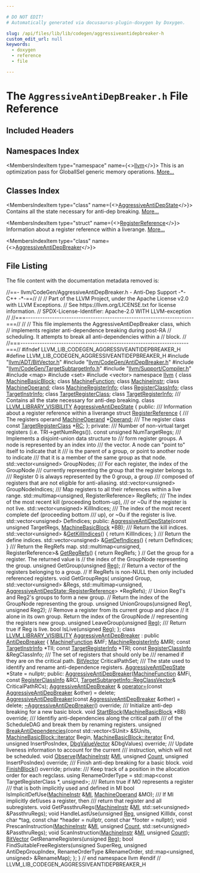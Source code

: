 ```yaml
---

# DO NOT EDIT!
# Automatically generated via docusaurus-plugin-doxygen by Doxygen.

slug: /api/files/lib/lib/codegen/aggressiveantidepbreaker-h
custom_edit_url: null
keywords:
  - doxygen
  - reference
  - file

---
```





# The `AggressiveAntiDepBreaker.h` File Reference

<DoxygenPage pluginConfig={pluginConfig}>



## Included Headers

<IncludesList>
<IncludesListItem
  filePath="llvm/ADT/BitVector.h"
  permalink="/docs/api/files/include/include/llvm/include/llvm/adt/bitvector-h"
  isLocal="true" />
<IncludesListItem
  filePath="llvm/CodeGen/AntiDepBreaker.h"
  permalink="/docs/api/files/include/include/llvm/include/llvm/codegen/antidepbreaker-h"
  isLocal="true" />
<IncludesListItem
  filePath="llvm/CodeGen/TargetSubtargetInfo.h"
  permalink="/docs/api/files/include/include/llvm/include/llvm/codegen/targetsubtargetinfo-h"
  isLocal="true" />
<IncludesListItem
  filePath="llvm/Support/Compiler.h"
  permalink="/docs/api/files/include/include/llvm/include/llvm/support/compiler-h"
  isLocal="true" />
<IncludesListItem
  filePath="map"
  permalink=""
  isLocal="false" />
<IncludesListItem
  filePath="set"
  permalink=""
  isLocal="false" />
<IncludesListItem
  filePath="vector"
  permalink=""
  isLocal="false" />
</IncludesList>

## Namespaces Index

<MembersIndex>

<MembersIndexItem
  type="namespace"
  name={<><a href="/docs/api/namespaces/llvm">llvm</a></>}>
This is an optimization pass for GlobalISel generic memory operations. <a href="/docs/api/namespaces/llvm/#details">More...</a>
</MembersIndexItem>

</MembersIndex>

## Classes Index

<MembersIndex>

<MembersIndexItem
  type="class"
  name={<><a href="/docs/api/classes/llvm/aggressiveantidepstate">AggressiveAntiDepState</a></>}>
Contains all the state necessary for anti-dep breaking. <a href="/docs/api/classes/llvm/aggressiveantidepstate/#details">More...</a>
</MembersIndexItem>

<MembersIndexItem
  type="struct"
  name={<><a href="/docs/api/structs/llvm/aggressiveantidepstate/registerreference">RegisterReference</a></>}>
Information about a register reference within a liverange. <a href="/docs/api/structs/llvm/aggressiveantidepstate/registerreference/#details">More...</a>
</MembersIndexItem>

<MembersIndexItem
  type="class"
  name={<><a href="/docs/api/classes/llvm/aggressiveantidepbreaker">AggressiveAntiDepBreaker</a></>}>
</MembersIndexItem>

</MembersIndex>


## File Listing

The file content with the documentation metadata removed is:

<ProgramListing>

<Link id="l00001" /><CodeLine lineNumber="1"><span class="doxyHighlightComment">//==- llvm/CodeGen/AggressiveAntiDepBreaker.h - Anti-Dep Support -&#42;- C++ -&#42;-==//</span></CodeLine>
<Link id="l00002" /><CodeLine lineNumber="2"><span class="doxyHighlightComment">//</span></CodeLine>
<Link id="l00003" /><CodeLine lineNumber="3"><span class="doxyHighlightComment">// Part of the LLVM Project, under the Apache License v2.0 with LLVM Exceptions.</span></CodeLine>
<Link id="l00004" /><CodeLine lineNumber="4"><span class="doxyHighlightComment">// See https://llvm.org/LICENSE.txt for license information.</span></CodeLine>
<Link id="l00005" /><CodeLine lineNumber="5"><span class="doxyHighlightComment">// SPDX-License-Identifier: Apache-2.0 WITH LLVM-exception</span></CodeLine>
<Link id="l00006" /><CodeLine lineNumber="6"><span class="doxyHighlightComment">//</span></CodeLine>
<Link id="l00007" /><CodeLine lineNumber="7"><span class="doxyHighlightComment">//===----------------------------------------------------------------------===//</span></CodeLine>
<Link id="l00008" /><CodeLine lineNumber="8"><span class="doxyHighlightComment">//</span></CodeLine>
<Link id="l00009" /><CodeLine lineNumber="9"><span class="doxyHighlightComment">// This file implements the AggressiveAntiDepBreaker class, which</span></CodeLine>
<Link id="l00010" /><CodeLine lineNumber="10"><span class="doxyHighlightComment">// implements register anti-dependence breaking during post-RA</span></CodeLine>
<Link id="l00011" /><CodeLine lineNumber="11"><span class="doxyHighlightComment">// scheduling. It attempts to break all anti-dependencies within a</span></CodeLine>
<Link id="l00012" /><CodeLine lineNumber="12"><span class="doxyHighlightComment">// block.</span></CodeLine>
<Link id="l00013" /><CodeLine lineNumber="13"><span class="doxyHighlightComment">//</span></CodeLine>
<Link id="l00014" /><CodeLine lineNumber="14"><span class="doxyHighlightComment">//===----------------------------------------------------------------------===//</span></CodeLine>
<Link id="l00015" /><CodeLine lineNumber="15"></CodeLine>
<Link id="l00016" /><CodeLine lineNumber="16"><span class="doxyHighlightPreprocessor">#ifndef LLVM&#95;LIB&#95;CODEGEN&#95;AGGRESSIVEANTIDEPBREAKER&#95;H</span></CodeLine>
<Link id="l00017" /><CodeLine lineNumber="17"><span class="doxyHighlightPreprocessor">#define LLVM&#95;LIB&#95;CODEGEN&#95;AGGRESSIVEANTIDEPBREAKER&#95;H</span></CodeLine>
<Link id="l00018" /><CodeLine lineNumber="18"></CodeLine>
<Link id="l00019" /><CodeLine lineNumber="19"><span class="doxyHighlightPreprocessor">#include &quot;<a href="/docs/api/files/include/include/llvm/include/llvm/adt/bitvector-h">llvm/ADT/BitVector.h</a>&quot;</span></CodeLine>
<Link id="l00020" /><CodeLine lineNumber="20"><span class="doxyHighlightPreprocessor">#include &quot;<a href="/docs/api/files/include/include/llvm/include/llvm/codegen/antidepbreaker-h">llvm/CodeGen/AntiDepBreaker.h</a>&quot;</span></CodeLine>
<Link id="l00021" /><CodeLine lineNumber="21"><span class="doxyHighlightPreprocessor">#include &quot;<a href="/docs/api/files/include/include/llvm/include/llvm/codegen/targetsubtargetinfo-h">llvm/CodeGen/TargetSubtargetInfo.h</a>&quot;</span></CodeLine>
<Link id="l00022" /><CodeLine lineNumber="22"><span class="doxyHighlightPreprocessor">#include &quot;<a href="/docs/api/files/include/include/llvm/include/llvm/support/compiler-h">llvm/Support/Compiler.h</a>&quot;</span></CodeLine>
<Link id="l00023" /><CodeLine lineNumber="23"><span class="doxyHighlightPreprocessor">#include &lt;map&gt;</span></CodeLine>
<Link id="l00024" /><CodeLine lineNumber="24"><span class="doxyHighlightPreprocessor">#include &lt;set&gt;</span></CodeLine>
<Link id="l00025" /><CodeLine lineNumber="25"><span class="doxyHighlightPreprocessor">#include &lt;vector&gt;</span></CodeLine>
<Link id="l00026" /><CodeLine lineNumber="26"></CodeLine>
<Link id="l00027" /><CodeLine lineNumber="27"><span class="doxyHighlightKeyword">namespace </span><span class="doxyHighlight"><a href="/docs/api/namespaces/llvm">llvm</a> &#123;</span></CodeLine>
<Link id="l00028" /><CodeLine lineNumber="28"></CodeLine>
<Link id="l00029" /><CodeLine lineNumber="29"><span class="doxyHighlightKeyword">class </span><span class="doxyHighlight"><a href="/docs/api/classes/llvm/machinebasicblock">MachineBasicBlock</a>;</span></CodeLine>
<Link id="l00030" /><CodeLine lineNumber="30"><span class="doxyHighlightKeyword">class </span><span class="doxyHighlight"><a href="/docs/api/classes/llvm/machinefunction">MachineFunction</a>;</span></CodeLine>
<Link id="l00031" /><CodeLine lineNumber="31"><span class="doxyHighlightKeyword">class </span><span class="doxyHighlight"><a href="/docs/api/classes/llvm/machineinstr">MachineInstr</a>;</span></CodeLine>
<Link id="l00032" /><CodeLine lineNumber="32"><span class="doxyHighlightKeyword">class </span><span class="doxyHighlight"><a href="/docs/api/classes/llvm/machineoperand">MachineOperand</a>;</span></CodeLine>
<Link id="l00033" /><CodeLine lineNumber="33"><span class="doxyHighlightKeyword">class </span><span class="doxyHighlight"><a href="/docs/api/classes/llvm/machineregisterinfo">MachineRegisterInfo</a>;</span></CodeLine>
<Link id="l00034" /><CodeLine lineNumber="34"><span class="doxyHighlightKeyword">class </span><span class="doxyHighlight"><a href="/docs/api/classes/llvm/registerclassinfo">RegisterClassInfo</a>;</span></CodeLine>
<Link id="l00035" /><CodeLine lineNumber="35"><span class="doxyHighlightKeyword">class </span><span class="doxyHighlight"><a href="/docs/api/classes/llvm/targetinstrinfo">TargetInstrInfo</a>;</span></CodeLine>
<Link id="l00036" /><CodeLine lineNumber="36"><span class="doxyHighlightKeyword">class </span><span class="doxyHighlight"><a href="/docs/api/classes/llvm/targetregisterclass">TargetRegisterClass</a>;</span></CodeLine>
<Link id="l00037" /><CodeLine lineNumber="37"><span class="doxyHighlightKeyword">class </span><span class="doxyHighlight"><a href="/docs/api/classes/llvm/targetregisterinfo">TargetRegisterInfo</a>;</span></CodeLine>
<Link id="l00038" /><CodeLine lineNumber="38"></CodeLine>
<Link id="l00039" /><CodeLine lineNumber="39"><span class="doxyHighlightComment">  /// Contains all the state necessary for anti-dep breaking.</span></CodeLine>
<Link id="l00040" /><CodeLine lineNumber="40" lineLink="/docs/api/classes/llvm/aggressiveantidepstate"><span class="doxyHighlightKeyword">class </span><span class="doxyHighlight"><a href="/docs/api/files/include/include/llvm/include/llvm/support/compiler-h/#a662e21bcce5c9c71b6cc511fa04f900f">LLVM&#95;LIBRARY&#95;VISIBILITY</a> <a href="/docs/api/classes/llvm/aggressiveantidepstate/#a0c8e899a88a4162aeeaca5461012bb78">AggressiveAntiDepState</a> &#123;</span></CodeLine>
<Link id="l00041" /><CodeLine lineNumber="41"><span class="doxyHighlight">  </span><span class="doxyHighlightKeyword">public</span><span class="doxyHighlight">:</span></CodeLine>
<Link id="l00042" /><CodeLine lineNumber="42"><span class="doxyHighlightComment">    /// Information about a register reference within a liverange</span></CodeLine>
<Link id="l00043" /><CodeLine lineNumber="43" lineLink="/docs/api/structs/llvm/aggressiveantidepstate/registerreference"><span class="doxyHighlight">    </span><span class="doxyHighlightKeyword">struct </span><span class="doxyHighlight"><a href="/docs/api/structs/llvm/aggressiveantidepstate/registerreference">RegisterReference</a> &#123;</span></CodeLine>
<Link id="l00044" /><CodeLine lineNumber="44"><span class="doxyHighlightComment">      /// The registers operand</span></CodeLine>
<Link id="l00045" /><CodeLine lineNumber="45" lineLink="/docs/api/structs/llvm/aggressiveantidepstate/registerreference/#a2f450d22a15c5db984a78bcdc5dd9e12"><span class="doxyHighlight">      <a href="/docs/api/classes/llvm/machineoperand">MachineOperand</a> &#42;<a href="/docs/api/structs/llvm/aggressiveantidepstate/registerreference/#a2f450d22a15c5db984a78bcdc5dd9e12">Operand</a>;</span></CodeLine>
<Link id="l00046" /><CodeLine lineNumber="46"></CodeLine>
<Link id="l00047" /><CodeLine lineNumber="47"><span class="doxyHighlightComment">      /// The register class</span></CodeLine>
<Link id="l00048" /><CodeLine lineNumber="48" lineLink="/docs/api/structs/llvm/aggressiveantidepstate/registerreference/#a8ea662ab3a6371e10eeabb295a3ae8d0"><span class="doxyHighlight">      </span><span class="doxyHighlightKeyword">const</span><span class="doxyHighlight"> <a href="/docs/api/classes/llvm/targetregisterclass">TargetRegisterClass</a> &#42;<a href="/docs/api/structs/llvm/aggressiveantidepstate/registerreference/#a8ea662ab3a6371e10eeabb295a3ae8d0">RC</a>;</span></CodeLine>
<Link id="l00049" /><CodeLine lineNumber="49"><span class="doxyHighlight">    &#125;;</span></CodeLine>
<Link id="l00050" /><CodeLine lineNumber="50"></CodeLine>
<Link id="l00051" /><CodeLine lineNumber="51"><span class="doxyHighlight">  </span><span class="doxyHighlightKeyword">private</span><span class="doxyHighlight">:</span></CodeLine>
<Link id="l00052" /><CodeLine lineNumber="52"><span class="doxyHighlightComment">    /// Number of non-virtual target registers (i.e. TRI-&gt;getNumRegs()).</span></CodeLine>
<Link id="l00053" /><CodeLine lineNumber="53"><span class="doxyHighlight">    </span><span class="doxyHighlightKeyword">const</span><span class="doxyHighlight"> </span><span class="doxyHighlightKeywordType">unsigned</span><span class="doxyHighlight"> NumTargetRegs;</span></CodeLine>
<Link id="l00054" /><CodeLine lineNumber="54"></CodeLine>
<Link id="l00055" /><CodeLine lineNumber="55"><span class="doxyHighlightComment">    /// Implements a disjoint-union data structure to</span></CodeLine>
<Link id="l00056" /><CodeLine lineNumber="56"><span class="doxyHighlightComment">    /// form register groups. A node is represented by an index into</span></CodeLine>
<Link id="l00057" /><CodeLine lineNumber="57"><span class="doxyHighlightComment">    /// the vector. A node can &quot;point to&quot; itself to indicate that it</span></CodeLine>
<Link id="l00058" /><CodeLine lineNumber="58"><span class="doxyHighlightComment">    /// is the parent of a group, or point to another node to indicate</span></CodeLine>
<Link id="l00059" /><CodeLine lineNumber="59"><span class="doxyHighlightComment">    /// that it is a member of the same group as that node.</span></CodeLine>
<Link id="l00060" /><CodeLine lineNumber="60"><span class="doxyHighlight">    std::vector&lt;unsigned&gt; GroupNodes;</span></CodeLine>
<Link id="l00061" /><CodeLine lineNumber="61"></CodeLine>
<Link id="l00062" /><CodeLine lineNumber="62"><span class="doxyHighlightComment">    /// For each register, the index of the GroupNode</span></CodeLine>
<Link id="l00063" /><CodeLine lineNumber="63"><span class="doxyHighlightComment">    /// currently representing the group that the register belongs to.</span></CodeLine>
<Link id="l00064" /><CodeLine lineNumber="64"><span class="doxyHighlightComment">    /// Register 0 is always represented by the 0 group, a group</span></CodeLine>
<Link id="l00065" /><CodeLine lineNumber="65"><span class="doxyHighlightComment">    /// composed of registers that are not eligible for anti-aliasing.</span></CodeLine>
<Link id="l00066" /><CodeLine lineNumber="66"><span class="doxyHighlight">    std::vector&lt;unsigned&gt; GroupNodeIndices;</span></CodeLine>
<Link id="l00067" /><CodeLine lineNumber="67"></CodeLine>
<Link id="l00068" /><CodeLine lineNumber="68"><span class="doxyHighlightComment">    /// Map registers to all their references within a live range.</span></CodeLine>
<Link id="l00069" /><CodeLine lineNumber="69"><span class="doxyHighlight">    std::multimap&lt;unsigned, RegisterReference&gt; RegRefs;</span></CodeLine>
<Link id="l00070" /><CodeLine lineNumber="70"></CodeLine>
<Link id="l00071" /><CodeLine lineNumber="71"><span class="doxyHighlightComment">    /// The index of the most recent kill (proceeding bottom-up),</span></CodeLine>
<Link id="l00072" /><CodeLine lineNumber="72"><span class="doxyHighlightComment">    /// or ~0u if the register is not live.</span></CodeLine>
<Link id="l00073" /><CodeLine lineNumber="73"><span class="doxyHighlight">    std::vector&lt;unsigned&gt; KillIndices;</span></CodeLine>
<Link id="l00074" /><CodeLine lineNumber="74"></CodeLine>
<Link id="l00075" /><CodeLine lineNumber="75"><span class="doxyHighlightComment">    /// The index of the most recent complete def (proceeding bottom</span></CodeLine>
<Link id="l00076" /><CodeLine lineNumber="76"><span class="doxyHighlightComment">    /// up), or ~0u if the register is live.</span></CodeLine>
<Link id="l00077" /><CodeLine lineNumber="77"><span class="doxyHighlight">    std::vector&lt;unsigned&gt; DefIndices;</span></CodeLine>
<Link id="l00078" /><CodeLine lineNumber="78"></CodeLine>
<Link id="l00079" /><CodeLine lineNumber="79"><span class="doxyHighlight">  </span><span class="doxyHighlightKeyword">public</span><span class="doxyHighlight">:</span></CodeLine>
<Link id="l00080" /><CodeLine lineNumber="80"><span class="doxyHighlight">    <a href="/docs/api/classes/llvm/aggressiveantidepstate/#a0c8e899a88a4162aeeaca5461012bb78">AggressiveAntiDepState</a>(</span><span class="doxyHighlightKeyword">const</span><span class="doxyHighlight"> </span><span class="doxyHighlightKeywordType">unsigned</span><span class="doxyHighlight"> TargetRegs, <a href="/docs/api/classes/llvm/machinebasicblock">MachineBasicBlock</a> &#42;BB);</span></CodeLine>
<Link id="l00081" /><CodeLine lineNumber="81"></CodeLine>
<Link id="l00082" /><CodeLine lineNumber="82"><span class="doxyHighlightComment">    /// Return the kill indices.</span></CodeLine>
<Link id="l00083" /><CodeLine lineNumber="83" lineLink="/docs/api/classes/llvm/aggressiveantidepstate/#acc262ecf92c28647ff8a46216e82c0c1"><span class="doxyHighlight">    std::vector&lt;unsigned&gt; &amp;<a href="/docs/api/classes/llvm/aggressiveantidepstate/#acc262ecf92c28647ff8a46216e82c0c1">GetKillIndices</a>() &#123; </span><span class="doxyHighlightKeywordFlow">return</span><span class="doxyHighlight"> KillIndices; &#125;</span></CodeLine>
<Link id="l00084" /><CodeLine lineNumber="84"></CodeLine>
<Link id="l00085" /><CodeLine lineNumber="85"><span class="doxyHighlightComment">    /// Return the define indices.</span></CodeLine>
<Link id="l00086" /><CodeLine lineNumber="86" lineLink="/docs/api/classes/llvm/aggressiveantidepstate/#a6258f0ca25623f12e1c543467ad51f68"><span class="doxyHighlight">    std::vector&lt;unsigned&gt; &amp;<a href="/docs/api/classes/llvm/aggressiveantidepstate/#a6258f0ca25623f12e1c543467ad51f68">GetDefIndices</a>() &#123; </span><span class="doxyHighlightKeywordFlow">return</span><span class="doxyHighlight"> DefIndices; &#125;</span></CodeLine>
<Link id="l00087" /><CodeLine lineNumber="87"></CodeLine>
<Link id="l00088" /><CodeLine lineNumber="88"><span class="doxyHighlightComment">    /// Return the RegRefs map.</span></CodeLine>
<Link id="l00089" /><CodeLine lineNumber="89" lineLink="/docs/api/classes/llvm/aggressiveantidepstate/#a8c1f0778f56b17cb4ae959934b0a95b2"><span class="doxyHighlight">    std::multimap&lt;unsigned, RegisterReference&gt;&amp; <a href="/docs/api/classes/llvm/aggressiveantidepstate/#a8c1f0778f56b17cb4ae959934b0a95b2">GetRegRefs</a>() &#123; </span><span class="doxyHighlightKeywordFlow">return</span><span class="doxyHighlight"> RegRefs; &#125;</span></CodeLine>
<Link id="l00090" /><CodeLine lineNumber="90"></CodeLine>
<Link id="l00091" /><CodeLine lineNumber="91"><span class="doxyHighlight">    </span><span class="doxyHighlightComment">// Get the group for a register. The returned value is</span></CodeLine>
<Link id="l00092" /><CodeLine lineNumber="92"><span class="doxyHighlight">    </span><span class="doxyHighlightComment">// the index of the GroupNode representing the group.</span></CodeLine>
<Link id="l00093" /><CodeLine lineNumber="93"><span class="doxyHighlight">    </span><span class="doxyHighlightKeywordType">unsigned</span><span class="doxyHighlight"> GetGroup(</span><span class="doxyHighlightKeywordType">unsigned</span><span class="doxyHighlight"> <a href="/docs/api/files/lib/lib/codegen/machinesink-cpp/#a359e1ff26f6d466d927a61aae45b05c3">Reg</a>);</span></CodeLine>
<Link id="l00094" /><CodeLine lineNumber="94"></CodeLine>
<Link id="l00095" /><CodeLine lineNumber="95"><span class="doxyHighlight">    </span><span class="doxyHighlightComment">// Return a vector of the registers belonging to a group.</span></CodeLine>
<Link id="l00096" /><CodeLine lineNumber="96"><span class="doxyHighlight">    </span><span class="doxyHighlightComment">// If RegRefs is non-NULL then only included referenced registers.</span></CodeLine>
<Link id="l00097" /><CodeLine lineNumber="97"><span class="doxyHighlight">    </span><span class="doxyHighlightKeywordType">void</span><span class="doxyHighlight"> GetGroupRegs(</span></CodeLine>
<Link id="l00098" /><CodeLine lineNumber="98"><span class="doxyHighlight">       </span><span class="doxyHighlightKeywordType">unsigned</span><span class="doxyHighlight"> Group,</span></CodeLine>
<Link id="l00099" /><CodeLine lineNumber="99"><span class="doxyHighlight">       std::vector&lt;unsigned&gt; &amp;Regs,</span></CodeLine>
<Link id="l00100" /><CodeLine lineNumber="100"><span class="doxyHighlight">       std::multimap&lt;</span><span class="doxyHighlightKeywordType">unsigned</span><span class="doxyHighlight">,</span></CodeLine>
<Link id="l00101" /><CodeLine lineNumber="101"><span class="doxyHighlight">         <a href="/docs/api/structs/llvm/aggressiveantidepstate/registerreference">AggressiveAntiDepState::RegisterReference</a>&gt; &#42;RegRefs);</span></CodeLine>
<Link id="l00102" /><CodeLine lineNumber="102"></CodeLine>
<Link id="l00103" /><CodeLine lineNumber="103"><span class="doxyHighlight">    </span><span class="doxyHighlightComment">// Union Reg1&#39;s and Reg2&#39;s groups to form a new group.</span></CodeLine>
<Link id="l00104" /><CodeLine lineNumber="104"><span class="doxyHighlight">    </span><span class="doxyHighlightComment">// Return the index of the GroupNode representing the group.</span></CodeLine>
<Link id="l00105" /><CodeLine lineNumber="105"><span class="doxyHighlight">    </span><span class="doxyHighlightKeywordType">unsigned</span><span class="doxyHighlight"> UnionGroups(</span><span class="doxyHighlightKeywordType">unsigned</span><span class="doxyHighlight"> Reg1, </span><span class="doxyHighlightKeywordType">unsigned</span><span class="doxyHighlight"> Reg2);</span></CodeLine>
<Link id="l00106" /><CodeLine lineNumber="106"></CodeLine>
<Link id="l00107" /><CodeLine lineNumber="107"><span class="doxyHighlight">    </span><span class="doxyHighlightComment">// Remove a register from its current group and place</span></CodeLine>
<Link id="l00108" /><CodeLine lineNumber="108"><span class="doxyHighlight">    </span><span class="doxyHighlightComment">// it alone in its own group. Return the index of the GroupNode</span></CodeLine>
<Link id="l00109" /><CodeLine lineNumber="109"><span class="doxyHighlight">    </span><span class="doxyHighlightComment">// representing the registers new group.</span></CodeLine>
<Link id="l00110" /><CodeLine lineNumber="110"><span class="doxyHighlight">    </span><span class="doxyHighlightKeywordType">unsigned</span><span class="doxyHighlight"> LeaveGroup(</span><span class="doxyHighlightKeywordType">unsigned</span><span class="doxyHighlight"> <a href="/docs/api/files/lib/lib/codegen/machinesink-cpp/#a359e1ff26f6d466d927a61aae45b05c3">Reg</a>);</span></CodeLine>
<Link id="l00111" /><CodeLine lineNumber="111"></CodeLine>
<Link id="l00112" /><CodeLine lineNumber="112"><span class="doxyHighlightComment">    /// Return true if Reg is live.</span></CodeLine>
<Link id="l00113" /><CodeLine lineNumber="113"><span class="doxyHighlight">    </span><span class="doxyHighlightKeywordType">bool</span><span class="doxyHighlight"> IsLive(</span><span class="doxyHighlightKeywordType">unsigned</span><span class="doxyHighlight"> <a href="/docs/api/files/lib/lib/codegen/machinesink-cpp/#a359e1ff26f6d466d927a61aae45b05c3">Reg</a>);</span></CodeLine>
<Link id="l00114" /><CodeLine lineNumber="114"><span class="doxyHighlight">  &#125;;</span></CodeLine>
<Link id="l00115" /><CodeLine lineNumber="115"></CodeLine>
<Link id="l00116" /><CodeLine lineNumber="116" lineLink="/docs/api/classes/llvm/aggressiveantidepbreaker"><span class="doxyHighlight">  </span><span class="doxyHighlightKeyword">class </span><span class="doxyHighlight"><a href="/docs/api/files/include/include/llvm/include/llvm/support/compiler-h/#a662e21bcce5c9c71b6cc511fa04f900f">LLVM&#95;LIBRARY&#95;VISIBILITY</a> <a href="/docs/api/classes/llvm/aggressiveantidepbreaker/#ae84346919b2ab9829188ffa8e7e8d3c9">AggressiveAntiDepBreaker</a></span></CodeLine>
<Link id="l00117" /><CodeLine lineNumber="117"><span class="doxyHighlight">      : </span><span class="doxyHighlightKeyword">public</span><span class="doxyHighlight"> <a href="/docs/api/classes/llvm/antidepbreaker">AntiDepBreaker</a> &#123;</span></CodeLine>
<Link id="l00118" /><CodeLine lineNumber="118"><span class="doxyHighlight">    <a href="/docs/api/classes/llvm/machinefunction">MachineFunction</a> &amp;MF;</span></CodeLine>
<Link id="l00119" /><CodeLine lineNumber="119"><span class="doxyHighlight">    <a href="/docs/api/classes/llvm/machineregisterinfo">MachineRegisterInfo</a> &amp;MRI;</span></CodeLine>
<Link id="l00120" /><CodeLine lineNumber="120"><span class="doxyHighlight">    </span><span class="doxyHighlightKeyword">const</span><span class="doxyHighlight"> <a href="/docs/api/classes/llvm/targetinstrinfo">TargetInstrInfo</a> &#42;TII;</span></CodeLine>
<Link id="l00121" /><CodeLine lineNumber="121"><span class="doxyHighlight">    </span><span class="doxyHighlightKeyword">const</span><span class="doxyHighlight"> <a href="/docs/api/classes/llvm/targetregisterinfo">TargetRegisterInfo</a> &#42;TRI;</span></CodeLine>
<Link id="l00122" /><CodeLine lineNumber="122"><span class="doxyHighlight">    </span><span class="doxyHighlightKeyword">const</span><span class="doxyHighlight"> <a href="/docs/api/classes/llvm/registerclassinfo">RegisterClassInfo</a> &amp;RegClassInfo;</span></CodeLine>
<Link id="l00123" /><CodeLine lineNumber="123"></CodeLine>
<Link id="l00124" /><CodeLine lineNumber="124"><span class="doxyHighlightComment">    /// The set of registers that should only be</span></CodeLine>
<Link id="l00125" /><CodeLine lineNumber="125"><span class="doxyHighlightComment">    /// renamed if they are on the critical path.</span></CodeLine>
<Link id="l00126" /><CodeLine lineNumber="126"><span class="doxyHighlight">    <a href="/docs/api/classes/llvm/bitvector">BitVector</a> CriticalPathSet;</span></CodeLine>
<Link id="l00127" /><CodeLine lineNumber="127"></CodeLine>
<Link id="l00128" /><CodeLine lineNumber="128"><span class="doxyHighlightComment">    /// The state used to identify and rename anti-dependence registers.</span></CodeLine>
<Link id="l00129" /><CodeLine lineNumber="129"><span class="doxyHighlight">    <a href="/docs/api/classes/llvm/aggressiveantidepstate">AggressiveAntiDepState</a> &#42;State = </span><span class="doxyHighlightKeyword">nullptr</span><span class="doxyHighlight">;</span></CodeLine>
<Link id="l00130" /><CodeLine lineNumber="130"></CodeLine>
<Link id="l00131" /><CodeLine lineNumber="131"><span class="doxyHighlight">  </span><span class="doxyHighlightKeyword">public</span><span class="doxyHighlight">:</span></CodeLine>
<Link id="l00132" /><CodeLine lineNumber="132"><span class="doxyHighlight">    <a href="/docs/api/classes/llvm/aggressiveantidepbreaker/#ae84346919b2ab9829188ffa8e7e8d3c9">AggressiveAntiDepBreaker</a>(<a href="/docs/api/classes/llvm/machinefunction">MachineFunction</a> &amp;MFi,</span></CodeLine>
<Link id="l00133" /><CodeLine lineNumber="133"><span class="doxyHighlight">                          </span><span class="doxyHighlightKeyword">const</span><span class="doxyHighlight"> <a href="/docs/api/classes/llvm/registerclassinfo">RegisterClassInfo</a> &amp;RCI,</span></CodeLine>
<Link id="l00134" /><CodeLine lineNumber="134"><span class="doxyHighlight">                          <a href="/docs/api/classes/llvm/targetsubtargetinfo/#a24e0be4e8e0875ea7cf4dd3d20c11662">TargetSubtargetInfo::RegClassVector</a>&amp; CriticalPathRCs);</span></CodeLine>
<Link id="l00135" /><CodeLine lineNumber="135"><span class="doxyHighlight">    <a href="/docs/api/classes/llvm/aggressiveantidepbreaker/#ae84346919b2ab9829188ffa8e7e8d3c9">AggressiveAntiDepBreaker</a> &amp;</span></CodeLine>
<Link id="l00136" /><CodeLine lineNumber="136" lineLink="/docs/api/classes/llvm/aggressiveantidepbreaker/#a4cfa77da43e26d190b85d10404e0c132"><span class="doxyHighlight">    <a href="/docs/api/classes/llvm/aggressiveantidepbreaker/#a4cfa77da43e26d190b85d10404e0c132">operator=</a>(</span><span class="doxyHighlightKeyword">const</span><span class="doxyHighlight"> <a href="/docs/api/classes/llvm/aggressiveantidepbreaker/#ae84346919b2ab9829188ffa8e7e8d3c9">AggressiveAntiDepBreaker</a> &amp;other) = </span><span class="doxyHighlightKeyword">delete</span><span class="doxyHighlight">;</span></CodeLine>
<Link id="l00137" /><CodeLine lineNumber="137" lineLink="/docs/api/classes/llvm/aggressiveantidepbreaker/#a57fb042780e3f9caed69dd8b3ab540bd"><span class="doxyHighlight">    <a href="/docs/api/classes/llvm/aggressiveantidepbreaker/#a57fb042780e3f9caed69dd8b3ab540bd">AggressiveAntiDepBreaker</a>(</span><span class="doxyHighlightKeyword">const</span><span class="doxyHighlight"> <a href="/docs/api/classes/llvm/aggressiveantidepbreaker/#ae84346919b2ab9829188ffa8e7e8d3c9">AggressiveAntiDepBreaker</a> &amp;other) = </span><span class="doxyHighlightKeyword">delete</span><span class="doxyHighlight">;</span></CodeLine>
<Link id="l00138" /><CodeLine lineNumber="138"><span class="doxyHighlight">    <a href="/docs/api/classes/llvm/aggressiveantidepbreaker/#ae84346919b2ab9829188ffa8e7e8d3c9">~AggressiveAntiDepBreaker</a>() </span><span class="doxyHighlightKeyword">override</span><span class="doxyHighlight">;</span></CodeLine>
<Link id="l00139" /><CodeLine lineNumber="139"></CodeLine>
<Link id="l00140" /><CodeLine lineNumber="140"><span class="doxyHighlightComment">    /// Initialize anti-dep breaking for a new basic block.</span></CodeLine>
<Link id="l00141" /><CodeLine lineNumber="141"><span class="doxyHighlight">    </span><span class="doxyHighlightKeywordType">void</span><span class="doxyHighlight"> <a href="/docs/api/classes/llvm/aggressiveantidepbreaker/#abd095bb58a0243946704d20d3559d420">StartBlock</a>(<a href="/docs/api/classes/llvm/machinebasicblock">MachineBasicBlock</a> &#42;BB) </span><span class="doxyHighlightKeyword">override</span><span class="doxyHighlight">;</span></CodeLine>
<Link id="l00142" /><CodeLine lineNumber="142"></CodeLine>
<Link id="l00143" /><CodeLine lineNumber="143"><span class="doxyHighlightComment">    /// Identifiy anti-dependencies along the critical path</span></CodeLine>
<Link id="l00144" /><CodeLine lineNumber="144"><span class="doxyHighlightComment">    /// of the ScheduleDAG and break them by renaming registers.</span></CodeLine>
<Link id="l00145" /><CodeLine lineNumber="145"><span class="doxyHighlight">    </span><span class="doxyHighlightKeywordType">unsigned</span><span class="doxyHighlight"> <a href="/docs/api/classes/llvm/aggressiveantidepbreaker/#ab7263c22653c86a22ff72bc5385e8835">BreakAntiDependencies</a>(</span><span class="doxyHighlightKeyword">const</span><span class="doxyHighlight"> std::vector&lt;SUnit&gt; &amp;SUnits,</span></CodeLine>
<Link id="l00146" /><CodeLine lineNumber="146"><span class="doxyHighlight">                                   <a href="/docs/api/classes/llvm/machinebasicblock/#ae34c996b58df9b9ce6695a0c8b70c533">MachineBasicBlock::iterator</a> Begin,</span></CodeLine>
<Link id="l00147" /><CodeLine lineNumber="147"><span class="doxyHighlight">                                   <a href="/docs/api/classes/llvm/machinebasicblock/#ae34c996b58df9b9ce6695a0c8b70c533">MachineBasicBlock::iterator</a> End,</span></CodeLine>
<Link id="l00148" /><CodeLine lineNumber="148"><span class="doxyHighlight">                                   </span><span class="doxyHighlightKeywordType">unsigned</span><span class="doxyHighlight"> InsertPosIndex,</span></CodeLine>
<Link id="l00149" /><CodeLine lineNumber="149"><span class="doxyHighlight">                                   <a href="/docs/api/classes/llvm/antidepbreaker/#ac4f0c67e90ba02856fa8b30a5ec81032">DbgValueVector</a> &amp;DbgValues) </span><span class="doxyHighlightKeyword">override</span><span class="doxyHighlight">;</span></CodeLine>
<Link id="l00150" /><CodeLine lineNumber="150"></CodeLine>
<Link id="l00151" /><CodeLine lineNumber="151"><span class="doxyHighlightComment">    /// Update liveness information to account for the current</span></CodeLine>
<Link id="l00152" /><CodeLine lineNumber="152"><span class="doxyHighlightComment">    /// instruction, which will not be scheduled.</span></CodeLine>
<Link id="l00153" /><CodeLine lineNumber="153"><span class="doxyHighlight">    </span><span class="doxyHighlightKeywordType">void</span><span class="doxyHighlight"> <a href="/docs/api/classes/llvm/aggressiveantidepbreaker/#a19b8115cab493470f09c72c83b2b3ba5">Observe</a>(<a href="/docs/api/classes/llvm/machineinstr">MachineInstr</a> &amp;<a href="/docs/api/files/lib/lib/codegen/lib/codegen/globalisel/irtranslator-cpp/#abe44dfdea65b4f7e11e0a608ab708b76">MI</a>, </span><span class="doxyHighlightKeywordType">unsigned</span><span class="doxyHighlight"> <a href="/docs/api/namespaces/llvm/#a845e08be4b0320d66901a66b0c0e9509">Count</a>,</span></CodeLine>
<Link id="l00154" /><CodeLine lineNumber="154"><span class="doxyHighlight">                 </span><span class="doxyHighlightKeywordType">unsigned</span><span class="doxyHighlight"> InsertPosIndex) </span><span class="doxyHighlightKeyword">override</span><span class="doxyHighlight">;</span></CodeLine>
<Link id="l00155" /><CodeLine lineNumber="155"></CodeLine>
<Link id="l00156" /><CodeLine lineNumber="156"><span class="doxyHighlightComment">    /// Finish anti-dep breaking for a basic block.</span></CodeLine>
<Link id="l00157" /><CodeLine lineNumber="157"><span class="doxyHighlight">    </span><span class="doxyHighlightKeywordType">void</span><span class="doxyHighlight"> <a href="/docs/api/classes/llvm/aggressiveantidepbreaker/#a6e720e0600da94ee88fe18c94fa4269a">FinishBlock</a>() </span><span class="doxyHighlightKeyword">override</span><span class="doxyHighlight">;</span></CodeLine>
<Link id="l00158" /><CodeLine lineNumber="158"></CodeLine>
<Link id="l00159" /><CodeLine lineNumber="159"><span class="doxyHighlight">  </span><span class="doxyHighlightKeyword">private</span><span class="doxyHighlight">:</span></CodeLine>
<Link id="l00160" /><CodeLine lineNumber="160"><span class="doxyHighlightComment">    /// Keep track of a position in the allocation order for each regclass.</span></CodeLine>
<Link id="l00161" /><CodeLine lineNumber="161"><span class="doxyHighlight">    </span><span class="doxyHighlightKeyword">using </span><span class="doxyHighlight">RenameOrderType = std::map&lt;const TargetRegisterClass &#42;, unsigned&gt;;</span></CodeLine>
<Link id="l00162" /><CodeLine lineNumber="162"></CodeLine>
<Link id="l00163" /><CodeLine lineNumber="163"><span class="doxyHighlightComment">    /// Return true if MO represents a register</span></CodeLine>
<Link id="l00164" /><CodeLine lineNumber="164"><span class="doxyHighlightComment">    /// that is both implicitly used and defined in MI</span></CodeLine>
<Link id="l00165" /><CodeLine lineNumber="165"><span class="doxyHighlight">    </span><span class="doxyHighlightKeywordType">bool</span><span class="doxyHighlight"> IsImplicitDefUse(<a href="/docs/api/classes/llvm/machineinstr">MachineInstr</a> &amp;<a href="/docs/api/files/lib/lib/codegen/lib/codegen/globalisel/irtranslator-cpp/#abe44dfdea65b4f7e11e0a608ab708b76">MI</a>, <a href="/docs/api/classes/llvm/machineoperand">MachineOperand</a> &amp;MO);</span></CodeLine>
<Link id="l00166" /><CodeLine lineNumber="166"></CodeLine>
<Link id="l00167" /><CodeLine lineNumber="167"><span class="doxyHighlightComment">    /// If MI implicitly def/uses a register, then</span></CodeLine>
<Link id="l00168" /><CodeLine lineNumber="168"><span class="doxyHighlightComment">    /// return that register and all subregisters.</span></CodeLine>
<Link id="l00169" /><CodeLine lineNumber="169"><span class="doxyHighlight">    </span><span class="doxyHighlightKeywordType">void</span><span class="doxyHighlight"> GetPassthruRegs(<a href="/docs/api/classes/llvm/machineinstr">MachineInstr</a> &amp;<a href="/docs/api/files/lib/lib/codegen/lib/codegen/globalisel/irtranslator-cpp/#abe44dfdea65b4f7e11e0a608ab708b76">MI</a>, std::set&lt;unsigned&gt; &amp;PassthruRegs);</span></CodeLine>
<Link id="l00170" /><CodeLine lineNumber="170"></CodeLine>
<Link id="l00171" /><CodeLine lineNumber="171"><span class="doxyHighlight">    </span><span class="doxyHighlightKeywordType">void</span><span class="doxyHighlight"> HandleLastUse(</span><span class="doxyHighlightKeywordType">unsigned</span><span class="doxyHighlight"> <a href="/docs/api/files/lib/lib/codegen/machinesink-cpp/#a359e1ff26f6d466d927a61aae45b05c3">Reg</a>, </span><span class="doxyHighlightKeywordType">unsigned</span><span class="doxyHighlight"> KillIdx, </span><span class="doxyHighlightKeyword">const</span><span class="doxyHighlight"> </span><span class="doxyHighlightKeywordType">char</span><span class="doxyHighlight"> &#42;tag,</span></CodeLine>
<Link id="l00172" /><CodeLine lineNumber="172"><span class="doxyHighlight">                       </span><span class="doxyHighlightKeyword">const</span><span class="doxyHighlight"> </span><span class="doxyHighlightKeywordType">char</span><span class="doxyHighlight"> &#42;header = </span><span class="doxyHighlightKeyword">nullptr</span><span class="doxyHighlight">,</span></CodeLine>
<Link id="l00173" /><CodeLine lineNumber="173"><span class="doxyHighlight">                       </span><span class="doxyHighlightKeyword">const</span><span class="doxyHighlight"> </span><span class="doxyHighlightKeywordType">char</span><span class="doxyHighlight"> &#42;footer = </span><span class="doxyHighlightKeyword">nullptr</span><span class="doxyHighlight">);</span></CodeLine>
<Link id="l00174" /><CodeLine lineNumber="174"></CodeLine>
<Link id="l00175" /><CodeLine lineNumber="175"><span class="doxyHighlight">    </span><span class="doxyHighlightKeywordType">void</span><span class="doxyHighlight"> PrescanInstruction(<a href="/docs/api/classes/llvm/machineinstr">MachineInstr</a> &amp;<a href="/docs/api/files/lib/lib/codegen/lib/codegen/globalisel/irtranslator-cpp/#abe44dfdea65b4f7e11e0a608ab708b76">MI</a>, </span><span class="doxyHighlightKeywordType">unsigned</span><span class="doxyHighlight"> <a href="/docs/api/namespaces/llvm/#a845e08be4b0320d66901a66b0c0e9509">Count</a>,</span></CodeLine>
<Link id="l00176" /><CodeLine lineNumber="176"><span class="doxyHighlight">                            std::set&lt;unsigned&gt; &amp;PassthruRegs);</span></CodeLine>
<Link id="l00177" /><CodeLine lineNumber="177"><span class="doxyHighlight">    </span><span class="doxyHighlightKeywordType">void</span><span class="doxyHighlight"> ScanInstruction(<a href="/docs/api/classes/llvm/machineinstr">MachineInstr</a> &amp;<a href="/docs/api/files/lib/lib/codegen/lib/codegen/globalisel/irtranslator-cpp/#abe44dfdea65b4f7e11e0a608ab708b76">MI</a>, </span><span class="doxyHighlightKeywordType">unsigned</span><span class="doxyHighlight"> <a href="/docs/api/namespaces/llvm/#a845e08be4b0320d66901a66b0c0e9509">Count</a>);</span></CodeLine>
<Link id="l00178" /><CodeLine lineNumber="178"><span class="doxyHighlight">    <a href="/docs/api/classes/llvm/bitvector">BitVector</a> GetRenameRegisters(</span><span class="doxyHighlightKeywordType">unsigned</span><span class="doxyHighlight"> <a href="/docs/api/files/lib/lib/codegen/machinesink-cpp/#a359e1ff26f6d466d927a61aae45b05c3">Reg</a>);</span></CodeLine>
<Link id="l00179" /><CodeLine lineNumber="179"><span class="doxyHighlight">    </span><span class="doxyHighlightKeywordType">bool</span><span class="doxyHighlight"> FindSuitableFreeRegisters(</span><span class="doxyHighlightKeywordType">unsigned</span><span class="doxyHighlight"> SuperReg,</span></CodeLine>
<Link id="l00180" /><CodeLine lineNumber="180"><span class="doxyHighlight">                                   </span><span class="doxyHighlightKeywordType">unsigned</span><span class="doxyHighlight"> AntiDepGroupIndex,</span></CodeLine>
<Link id="l00181" /><CodeLine lineNumber="181"><span class="doxyHighlight">                                   RenameOrderType &amp;RenameOrder,</span></CodeLine>
<Link id="l00182" /><CodeLine lineNumber="182"><span class="doxyHighlight">                                   std::map&lt;unsigned, unsigned&gt; &amp;RenameMap);</span></CodeLine>
<Link id="l00183" /><CodeLine lineNumber="183"><span class="doxyHighlight">  &#125;;</span></CodeLine>
<Link id="l00184" /><CodeLine lineNumber="184"></CodeLine>
<Link id="l00185" /><CodeLine lineNumber="185"><span class="doxyHighlight">&#125; </span><span class="doxyHighlightComment">// end namespace llvm</span></CodeLine>
<Link id="l00186" /><CodeLine lineNumber="186"></CodeLine>
<Link id="l00187" /><CodeLine lineNumber="187"><span class="doxyHighlightPreprocessor">#endif </span><span class="doxyHighlightComment">// LLVM&#95;LIB&#95;CODEGEN&#95;AGGRESSIVEANTIDEPBREAKER&#95;H</span></CodeLine>

</ProgramListing>


</DoxygenPage>
